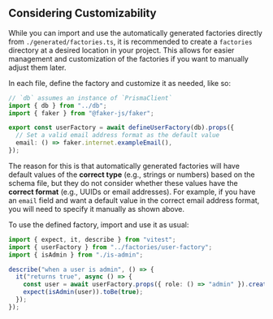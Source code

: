   
## Considering Customizability

While you can import and use the automatically generated factories directly from `./generated/factories.ts`, it is recommended to create a `factories` directory at a desired location in your project. This allows for easier management and customization of the factories if you want to manually adjust them later.

<FileTree>
  <FileTree.Folder name="factories" defaultOpen>
    <FileTree.File name="user-factory.ts" />
    <FileTree.File name="post-factory.ts" />
    <FileTree.File name="profile-factory.ts" />
    <FileTree.File name="..." />
  </FileTree.Folder>
</FileTree>

In each file, define the factory and customize it as needed, like so:

```ts filename="factories/user-factory.ts"
// `db` assumes an instance of `PrismaClient`
import { db } from "../db";
import { faker } from "@faker-js/faker";

export const userFactory = await defineUserFactory(db).props({
  // Set a valid email address format as the default value
  email: () => faker.internet.exampleEmail(),
});
```

The reason for this is that automatically generated factories will have default values of the **correct type** (e.g., strings or numbers) based on the schema file, but they do not consider whether these values have the **correct format** (e.g., UUIDs or email addresses). For example, if you have an `email` field and want a default value in the correct email address format, you will need to specify it manually as shown above.

To use the defined factory, import and use it as usual:

```ts filename="src/is-admin.test.ts"
import { expect, it, describe } from "vitest";
import { userFactory } from "../factories/user-factory";
import { isAdmin } from "./is-admin";

describe("when a user is admin", () => {
  it("returns true", async () => {
    const user = await userFactory.props({ role: () => "admin" }).create();
    expect(isAdmin(user)).toBe(true);
  });
});
```
